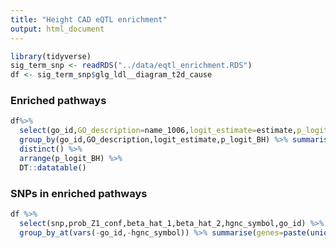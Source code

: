 ```yaml
---
title: "Height CAD eQTL enrichment"
output: html_document
---
```



```r
library(tidyverse)
sig_term_snp <- readRDS("../data/eqtl_enrichment.RDS")
df <- sig_term_snp$glg_ldl__diagram_t2d_cause
```


### Enriched pathways
```r
df%>% 
  select(go_id,GO_description=name_1006,logit_estimate=estimate,p_logit_BH=p_BH,snp) %>%
  group_by(go_id,GO_description,logit_estimate,p_logit_BH) %>% summarise(n_snps=n_distinct(snp)) %>% 
  distinct() %>% 
  arrange(p_logit_BH) %>% 
  DT::datatable()
```

### SNPs in enriched pathways 


```r
df %>% 
  select(snp,prob_Z1_conf,beta_hat_1,beta_hat_2,hgnc_symbol,go_id) %>%
  group_by_at(vars(-go_id,-hgnc_symbol)) %>% summarise(genes=paste(unique(hgnc_symbol),collapse = ","),go_ids=paste(unique(go_id),collapse=",")) %>%  arrange(desc(prob_Z1_conf)) %>% DT::datatable()
```
